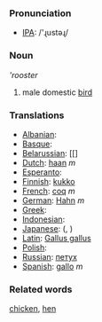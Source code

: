 === Pronunciation ===
*[[w:IPA|IPA]]: /'ɻustəɻ/

=== Noun ===

'''rooster''

# male domestic [[bird]]

=== Translations ===

*[[Albanian]]: [[]]
*[[Basque]]: [[]]
*[[Belarussian]]: [[]
*[[Dutch]]: [[haan]] ''m''
*[[Esperanto]]: [[]]
*[[Finnish]]: [[kukko]]
*[[French]]: [[coq]] ''m''
*[[German]]: [[Hahn]] ''m''
*[[Greek]]: [[]]
*[[Indonesian]]: [[]]
*[[Japanese]]: [[]] ([[]], )
*[[Latin]]: [[Gallus gallus]] '' ''
*[[Polish]]: [[]] '' ''
*[[Russian]]: [[петух]]
*[[Spanish]]: [[gallo]] ''m''

=== Related words ===

[[chicken]], [[hen]]